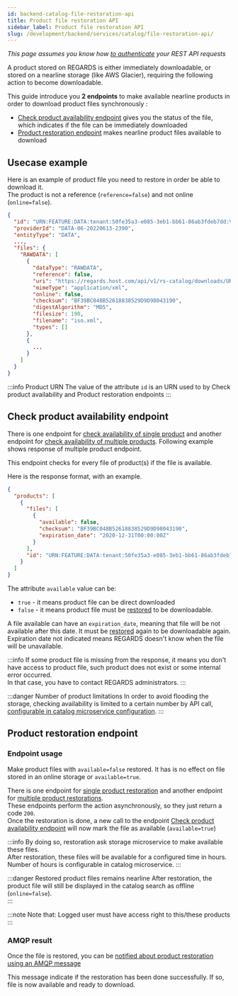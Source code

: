 ```yaml
---
id: backend-catalog-file-restoration-api
title: Product file restoration API
sidebar_label: Product file restoration API
slug: /development/backend/services/catalog/file-restoration-api/
---
```


_This page assumes you know how [to authenticate](../../../../services/authentication/api-guides/rest/authent-oauth2.mdx) your REST API
requests_

A product stored on REGARDS is either immediately downloadable, or stored on a nearline storage (like AWS Glacier),
requiring the following action to become downloadable.

This guide introduce you **2 endpoints** to make available nearline products in order to download product files
synchronously :

- [Check product availability endpoint](#check-product-availability-endpoint) gives you the status of the file, which indicates if the
  file can be immediately downloaded
- [Product restoration endpoint](#product-restoration-endpoint) makes nearline product files available to download

## Usecase example

Here is an example of product file you need to restore in order be able to download it.  
The product is not a reference (`reference=false`) and not online (`online=false`).

```json title="Some nearline product file - using standard lucene search engine"
{
  "id": "URN:FEATURE:DATA:tenant:50fe35a3-e085-3eb1-bb61-86ab3fdeb7dd:V3",
  "providerId": "DATA-06-20220613-2390",
  "entityType": "DATA",
  ...,
  "files": {
    "RAWDATA": [
      {
        "dataType": "RAWDATA",
        "reference": false,
        "uri": "https://regards.host.com/api/v1/rs-catalog/downloads/URN:FEATURE:DATA:tenant:50fe35a3-e085-3eb1-bb61-86ab3fdeb7dd:V3/files/BF39BC048B52618838529D9D98043190",
        "mimeType": "application/xml",
        "online": false,
        "checksum": "BF39BC048B52618838529D9D98043190",
        "digestAlgorithm": "MD5",
        "filesize": 190,
        "filename": "iso.xml",
        "types": []
      },
      {
        ... 
      }
    ]
  }
}
```

:::info Product URN
The value of the attribute `id` is an URN used to by Check product availability and Product restoration endpoints
:::

## Check product availability endpoint

There is one endpoint for [check availability of single product](../catalog-api-swagger.mdx#tag/file-availability-controller/operation/fileAvailability)
and another endpoint for [check availability of multiple products](../catalog-api-swagger.mdx##tag/file-availability-controller/operation/filesAvailability).
Following example shows response of multiple product endpoint.

This endpoint checks for every file of product(s) if the file is available.

Here is the response format, with an example.

<RegardsApiSchema spec={Spec} pointer="#/components/schemas/FilesAvailabilityResponseDto"/>

```json title="Check availability response: a file to restore"
{
  "products": [
    {
      "files": [
        {
          "available": false,
          "checksum": "BF39BC048B52618838529D9D98043190",
          "expiration_date": "2020-12-31T00:00:00Z"
        }
      ],
      "id": "URN:FEATURE:DATA:tenant:50fe35a3-e085-3eb1-bb61-86ab3fdeb7dd:V3"
    }
  ]
}
```

The attribute `available` value can be:

* `true` - it means product file can be direct downloaded
* `false` - it means product file must be [restored](#3-restore-product) to be downloadable.

A file available can have an `expiration_date`, meaning that file will be not available after this date. It must
be [restored](#3-restore-product) again to be downloadable again.
Expiration date not indicated means REGARDS doesn't know when the file will be unavailable.

:::info
If some product file is missing from the response, it means you don't have access to product file, such product does not
exist
or some internal error occurred.  
In that case, you have to contact REGARDS administrators.
:::

:::danger Number of product limitations
In order to avoid flooding the storage, checking availability is limited to a certain number by API call, [configurable
in catalog microservice configuration](../catalog-api-swagger.mdx#tag/file-availability-controller/operation/filesAvailability).
:::

## Product restoration endpoint

### Endpoint usage

Make product files with `available=false` restored. It has is no effect on file stored in an online storage
or `available=true`.

There is one endpoint for [single product restoration](../catalog-api-swagger.mdx#tag/file-restore-controller/operation/restoreProducts) and
another endpoint for [multiple product restorations](../catalog-api-swagger.mdx#tag/file-restore-controller/operation/restoreProduct).  
These endpoints perform the action asynchronously, so they just return a code `200`.  
Once the restoration is done, a new call to the
endpoint [Check product availability endpoint](#check-product-availability-endpoint) will now mark the file as
available (`available=true`)

:::info
By doing so, restoration ask storage microservice to make available these files.  
After restoration, these files will be available for a configured time in hours.  
Number of hours is configurable in catalog microservice.
:::

:::danger Restored product files remains nearline
After restoration, the product file will still be displayed in the catalog search as offline (`online=false`).  
:::

:::note Note that:
Logged user must have access right to this/these products
:::

### AMQP result

Once the file is restored, you can
be [notified about product restoration using an AMQP message](../../storage/api-guides/file-availability.md#file-available-amqp-message)

This message indicate if the restoration has been done successfully. If so, file is now available and ready to download.
